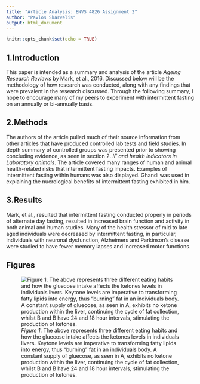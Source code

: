```yaml
---
title: "Article Analysis: ENVS 4826 Assignment 2"
author: "Pavlos Skarvelis"
output: html_document
---
```


```r
knitr::opts_chunk$set(echo = TRUE)
```

## 1.Introduction

This paper is intended as a summary and analysis of the article *Ageing Research Reviews* by Mark, et al., 2016. Discussed below will be the methodology of how research was conducted, along with any findings that were prevalent in the research discussed. Through the following summary, I hope to encourage many of my peers to experiment with intermittent fasting on an annually or bi-annually basis.

## 2.Methods

The authors of the article pulled much of their source information from other articles that have produced controlled lab tests and field studies. In depth summary of controlled groups was presented prior to showing concluding evidence, as seen in section 2. *IF and health indicators in Laboratory animals*. The article covered many ranges of human and animal health-related risks that intermittent fasting impacts. Examples of intermittent fasting within humans was also displayed. Ghandi was used in explaining the nuerological benefits of intermittent fasting exhibited in him. 

## 3.Results

Mark, et al., resulted that intermittent fasting conducted properly in periods of alternate day fasting, resulted in increased brain function and activity in both animal and human studies. Many of the health stressor of mid to late aged individuals were decreased by intermittent fasting, in particular, individuals with neuronal dysfunction, Alzheimers and Parkinson's disease were studied to have fewer memory lapses and increased motor functions. 

## Figures 

![*Figure 1*. The above represents three different eating habits and how the gluecose intake affects the ketones levels in individuals livers. Keytone levels are imperative to transforming fatty lipids into energy, thus "burning" fat in an individuals body. A constant supply of gluecose, as seen in A, exhibits no ketone production within the liver, continuing the cycle of fat collection, whilst B and B have 24 and 18 hour intervals, stimulating the production of ketones.](https://ars.els-cdn.com/content/image/1-s2.0-S1568163716302513-gr1_lrg.jpg) 
